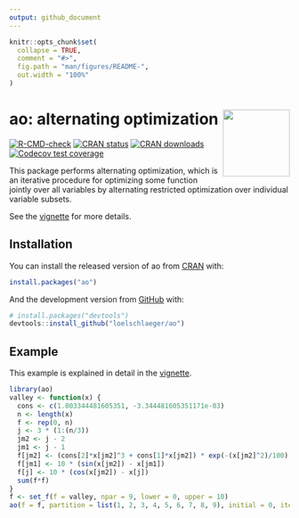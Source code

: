 ```yaml
---
output: github_document
---
```


<!-- README.md is generated from README.Rmd. Please edit that file -->

```r
knitr::opts_chunk$set(
  collapse = TRUE,
  comment = "#>",
  fig.path = "man/figures/README-",
  out.width = "100%"
)
```

# ao: alternating optimization <img src="man/figures/logo.png" align="right" alt="" width="120" />

<!-- badges: start -->
[![R-CMD-check](https://github.com/loelschlaeger/ao/workflows/R-CMD-check/badge.svg)](https://github.com/loelschlaeger/ao/actions)
[![CRAN status](https://www.r-pkg.org/badges/version-last-release/ao)](https://www.r-pkg.org/badges/version-last-release/ao)
[![CRAN downloads](https://cranlogs.r-pkg.org/badges/grand-total/ao)](https://cranlogs.r-pkg.org/badges/grand-total/ao)
[![Codecov test coverage](https://codecov.io/gh/loelschlaeger/ao/branch/main/graph/badge.svg)](https://app.codecov.io/gh/loelschlaeger/ao?branch=main)
<!-- badges: end -->

This package performs alternating optimization, which is an iterative procedure for optimizing some function jointly over all variables by alternating restricted optimization over individual variable subsets. 

See the [vignette](https://loelschlaeger.github.io/ao/articles/ao.html) for more details.

## Installation

You can install the released version of ao from [CRAN](https://CRAN.R-project.org) with:

```r
install.packages("ao")
```

And the development version from [GitHub](https://github.com/) with:

```r
# install.packages("devtools")
devtools::install_github("loelschlaeger/ao")
```

## Example

This example is explained in detail in the [vignette](https://loelschlaeger.github.io/ao/articles/ao.html).

```r
library(ao)
valley <- function(x) {
  cons <- c(1.003344481605351, -3.344481605351171e-03)
  n <- length(x)
  f <- rep(0, n)
  j <- 3 * (1:(n/3))
  jm2 <- j - 2
  jm1 <- j - 1
  f[jm2] <- (cons[2]*x[jm2]^3 + cons[1]*x[jm2]) * exp(-(x[jm2]^2)/100) - 1
  f[jm1] <- 10 * (sin(x[jm2]) - x[jm1])
  f[j] <- 10 * (cos(x[jm2]) - x[j])
  sum(f*f)
}
f <- set_f(f = valley, npar = 9, lower = 0, upper = 10)
ao(f = f, partition = list(1, 2, 3, 4, 5, 6, 7, 8, 9), initial = 0, iterations = 1e10, plot = FALSE)
```
